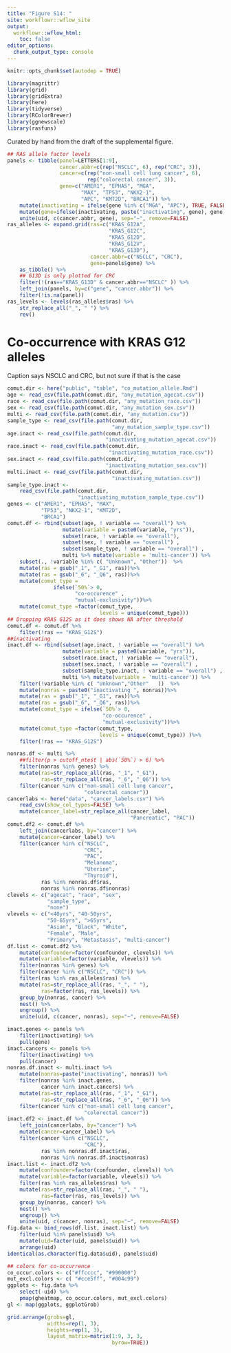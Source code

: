 ```yaml
---
title: "Figure S14: "
site: workflowr::wflow_site
output:
  workflowr::wflow_html:
    toc: false
editor_options:
  chunk_output_type: console
---
```



```r
knitr::opts_chunk$set(autodep = TRUE)
```



```r
library(magrittr)
library(grid)
library(gridExtra)
library(here)
library(tidyverse)
library(RColorBrewer)
library(ggnewscale)
library(rasfuns)
```

Curated by hand from the draft of the supplemental figure.

```r
## RAS allele factor levels
panels <- tibble(panel=LETTERS[1:9],
                 cancer.abbr=c(rep("NSCLC", 6), rep("CRC", 3)),
                 cancer=c(rep("non-small cell lung cancer", 6),
                          rep("colorectal cancer", 3)),
                 gene=c("AMER1", "EPHA5", "MGA",
                        "MAX", "TP53", "NKX2-1",
                        "APC", "KMT2D", "BRCA1")) %>%
    mutate(inactivating = ifelse(gene %in% c("MGA", "APC"), TRUE, FALSE)) %>%
    mutate(gene=ifelse(inactivating, paste("inactivating", gene), gene)) %>%
    unite(uid, c(cancer.abbr, gene), sep="~", remove=FALSE)
ras_alleles <- expand.grid(ras=c("KRAS_G12A",
                                 "KRAS_G12C",
                                 "KRAS_G12D",
                                 "KRAS_G12V",
                                 "KRAS_G13D"),
                           cancer.abbr=c("NSCLC", "CRC"),
                           gene=panels$gene) %>%
    as_tibble() %>%
    ## G13D is only plotted for CRC
    filter(!(ras=="KRAS_G13D" & cancer.abbr=="NSCLC" )) %>%
    left_join(panels, by=c("gene", "cancer.abbr")) %>%
    filter(!is.na(panel))
ras_levels <- levels(ras_alleles$ras) %>%
    str_replace_all("_", " ") %>%
    rev()
```


# Co-occurrence with KRAS G12 alleles

Caption says NSCLC and CRC, but not sure if that is the case

```r
comut.dir <- here("public", "table", "co_mutation_allele.Rmd")
age <- read_csv(file.path(comut.dir, "any_mutation_agecat.csv"))
race <- read_csv(file.path(comut.dir, "any_mutation_race.csv"))
sex <- read_csv(file.path(comut.dir, "any_mutation_sex.csv"))
multi <- read_csv(file.path(comut.dir, "any_mutation.csv"))
sample_type <- read_csv(file.path(comut.dir,
                                  "any_mutation_sample_type.csv"))
age.inact <- read_csv(file.path(comut.dir,
                                "inactivating_mutation_agecat.csv"))
race.inact <- read_csv(file.path(comut.dir,
                                 "inactivating_mutation_race.csv"))
sex.inact <- read_csv(file.path(comut.dir,
                                "inactivating_mutation_sex.csv"))
multi.inact <- read_csv(file.path(comut.dir,
                                  "inactivating_mutation.csv"))
sample_type.inact <-
    read_csv(file.path(comut.dir,
                       "inactivating_mutation_sample_type.csv"))
genes <- c("AMER1", "EPHA5", "MAX",
           "TP53", "NKX2-1", "KMT2D",
           "BRCA1")
comut.df <- rbind(subset(age, ! variable == "overall") %>%
                  mutate(variable = paste0(variable, "yrs")),
                  subset(race, ! variable == "overall"),
                  subset(sex, ! variable == "overall") ,
                  subset(sample_type, ! variable == "overall") ,
                  multi %>% mutate(variable = 'multi-cancer')) %>%
    subset(., !variable %in% c( "Unknown", "Other"))  %>%
    mutate(ras = gsub("_1", "_G1", ras))%>%
    mutate(ras = gsub("_6", "_Q6", ras))%>%
    mutate(comut_type =
               ifelse(`50%`> 0,
                      "co-occurence" ,
                      "mutual-exclusivity"))%>%
    mutate(comut_type =factor(comut_type,
                              levels = unique(comut_type)))
## Dropping KRAS G12S as it does shows NA after threshold
comut.df <- comut.df %>%
    filter(!ras == "KRAS_G12S")
##inactivating
inact.df <- rbind(subset(age.inact, ! variable == "overall") %>%
                  mutate(variable = paste0(variable, "yrs")),
                  subset(race.inact, ! variable == "overall"),
                  subset(sex.inact, ! variable == "overall") ,
                  subset(sample_type.inact, ! variable == "overall") ,
                  multi %>% mutate(variable = 'multi-cancer')) %>%
    filter(!variable %in% c( "Unknown","Other"   ))  %>%
    mutate(nonras = paste0("inactivating ", nonras))%>%
    mutate(ras = gsub("_1", "_G1", ras))%>%
    mutate(ras = gsub("_6", "_Q6", ras))%>%
    mutate(comut_type = ifelse(`50%`> 0,
                               "co-occurence" ,
                               "mutual-exclusivity"))%>%
    mutate(comut_type =factor(comut_type,
                              levels = unique(comut_type)) )%>%
    filter(!ras == "KRAS_G12S")
```

```r
nonras.df <- multi %>%
    ##filter(p > cutoff_ntest | abs(`50%`) > 6) %>%
    filter(nonras %in% genes) %>%
    mutate(ras=str_replace_all(ras, "_1", "_G1"),
           ras=str_replace_all(ras, "_6", "_Q6")) %>%
    filter(cancer %in% c("non-small cell lung cancer",
                         "colorectal cancer"))
cancerlabs <- here("data", "cancer_labels.csv") %>%
    read_csv(show_col_types=FALSE) %>%
    mutate(cancer_label=str_replace_all(cancer_label,
                                        "Pancreatic", "PAC"))
comut.df2 <- comut.df %>%
    left_join(cancerlabs, by="cancer") %>%
    mutate(cancer=cancer_label) %>%
    filter(cancer %in% c("NSCLC",
                         "CRC",
                         "PAC",
                         "Melanoma",
                         "Uterine",
                         "Thyroid"),
           ras %in% nonras.df$ras,
           nonras %in% nonras.df$nonras)
clevels <- c("agecat", "race", "sex",
             "sample_type",
             "none")
vlevels <- c("<40yrs", "40-50yrs",
             "50-65yrs", ">65yrs",
             "Asian", "Black", "White",
             "Female", "Male",
             "Primary", "Metastasis", "multi-cancer")
df.list <- comut.df2 %>%
    mutate(confounder=factor(confounder, clevels)) %>%
    mutate(variable=factor(variable, vlevels)) %>%
    filter(nonras %in% genes) %>%
    filter(cancer %in% c("NSCLC", "CRC")) %>%
    filter(ras %in% ras_alleles$ras) %>%
    mutate(ras=str_replace_all(ras, "_", " "),
           ras=factor(ras, ras_levels)) %>%
    group_by(nonras, cancer) %>%
    nest() %>%
    ungroup() %>%
    unite(uid, c(cancer, nonras), sep="~", remove=FALSE)
```

```r
inact.genes <- panels %>%
    filter(inactivating) %>%
    pull(gene)
inact.cancers <- panels %>%
    filter(inactivating) %>%
    pull(cancer)
nonras.df.inact <- multi.inact %>%
    mutate(nonras=paste("inactivating", nonras)) %>%
    filter(nonras %in% inact.genes,
           cancer %in% inact.cancers) %>%
    mutate(ras=str_replace_all(ras, "_1", "_G1"),
           ras=str_replace_all(ras, "_6", "_Q6")) %>%
    filter(cancer %in% c("non-small cell lung cancer",
                         "colorectal cancer"))
inact.df2 <- inact.df %>%
    left_join(cancerlabs, by="cancer") %>%
    mutate(cancer=cancer_label) %>%
    filter(cancer %in% c("NSCLC",
                         "CRC"),
           ras %in% nonras.df.inact$ras,
           nonras %in% nonras.df.inact$nonras)
inact.list <- inact.df2 %>%
    mutate(confounder=factor(confounder, clevels)) %>%
    mutate(variable=factor(variable, vlevels)) %>%
    filter(ras %in% ras_alleles$ras) %>%
    mutate(ras=str_replace_all(ras, "_", " "),
           ras=factor(ras, ras_levels)) %>%
    group_by(nonras, cancer) %>%
    nest() %>%
    ungroup() %>%
    unite(uid, c(cancer, nonras), sep="~", remove=FALSE)
fig.data <- bind_rows(df.list, inact.list) %>%
    filter(uid %in% panels$uid) %>%
    mutate(uid=factor(uid, panels$uid)) %>%
    arrange(uid)
identical(as.character(fig.data$uid), panels$uid)
```

```r
## colors for co-occurrence
co_occur.colors <- c("#ffcccc", "#990000")
mut_excl.colors <- c( "#cce5ff", "#004c99")
ggplots <- fig.data %>%
    select(-uid) %>%
    pmap(gheatmap, co_occur.colors, mut_excl.colors)
gl <- map(ggplots, ggplotGrob)
```


```r
grid.arrange(grobs=gl,
             widths=rep(1, 3),
             heights=rep(1, 3),
             layout_matrix=matrix(1:9, 3, 3,
                                  byrow=TRUE))
```
